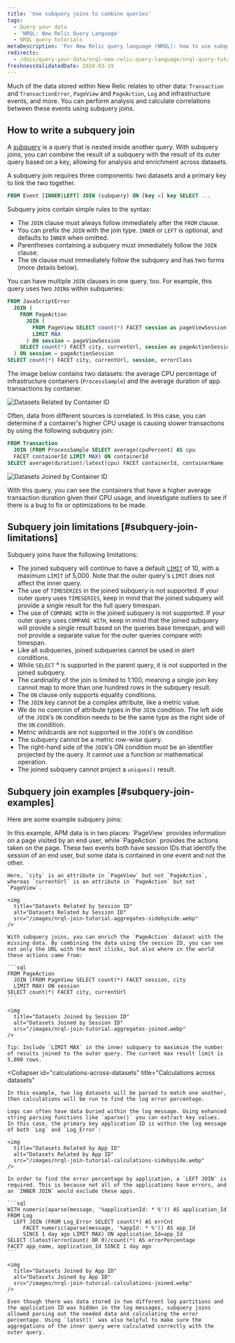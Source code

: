 ```yaml
---
title: 'Use subquery joins to combine queries'
tags:
  - Query your data
  - 'NRQL: New Relic Query Language'
  - NRQL query tutorials
metaDescription: 'For New Relic query language (NRQL): how to use subquery joins.'
redirects:
  - /docs/query-your-data/nrql-new-relic-query-language/nrql-query-tutorials/subquery-joins
freshnessValidatedDate: 2024-03-19
---
```


Much of the data stored within New Relic relates to other data: `Transaction` and `TransactionError`, `PageView` and `PageAction`, `Log` and infrastructure events, and more. You can perform analysis and calculate correlations between these events using subquery joins.

## How to write a subquery join

A [subquery](/docs/query-your-data/nrql-new-relic-query-language/get-started/subqueries-in-nrql) is a query that is nested inside another query. With subquery joins, you can combine the result of a subquery with the result of its outer query based on a key, allowing for analysis and enrichment across datasets.

A subquery join requires three components: two datasets and a primary key to link the two together.

```sql
FROM Event [INNER|LEFT] JOIN (subquery) ON [key =] key SELECT ...
```

Subquery joins contain simple rules to the syntax:

* The `JOIN` clause must always follow immediately after the `FROM` clause.
* You can prefix the `JOIN`  with the join type. `INNER` or `LEFT` is optional, and defaults to `INNER` when omitted.
* Parentheses containing a subquery must immediately follow the `JOIN` clause.
* The `ON` clause must immediately follow the subquery and has two forms (more details below).

You can have multiple `JOIN` clauses in one query, too. For example, this query uses two `JOIN`s within subqueries:

```sql
FROM JavaScriptError
  JOIN (
    FROM PageAction
      JOIN (
        FROM PageView SELECT count(*) FACET session as pageViewSession, city
        LIMIT MAX
      ) ON session = pageViewSession
    SELECT count(*) FACET city, currentUrl, session as pageActionSession
  ) ON session = pageActionSession
SELECT count(*) FACET city, currentUrl, session, errorClass
```

The image below contains two datasets: the average CPU percentage of infrastructure containers (`ProcessSample`) and the average duration of app transactions by container.

<img
  title="Datasets related by container ID"
  alt="Datasets Related by Container ID"
  src="/images/nrql-join-tutorial-rows-sidebyside.webp"
/>

Often, data from different sources is correlated. In this case, you can determine if a container's higher CPU usage is causing slower transactions by using the following subquery join:

```sql
FROM Transaction
  JOIN (FROM ProcessSample SELECT average(cpuPercent) AS cpu
  FACET containerId LIMIT MAX) ON containerId
SELECT average(duration)/latest(cpu) FACET containerId, containerName
```

<img
  title="Datasets Joined by Container ID"
  alt="Datasets Joined by Container ID"
  src="/images/nrql-join-tutorial-rows-joined.webp"
/>

With this query, you can see the containers that have a higher average transaction duration given their CPU usage, and investigate outliers to see if there is a bug to fix or optimizations to be made.

## Subquery join limitations [#subquery-join-limitations]

Subquery joins have the following limitations:

* The joined subquery will continue to have a default [`LIMIT`](#sel-limit) of 10, with a
  maximum `LIMIT` of 5,000. Note that the outer query's `LIMIT` does not affect the inner query.
* The use of `TIMESERIES` in the joined subquery is not supported. If your outer query uses
  `TIMESERIES`, keep in mind that the joined subquery will provide a single result for the full
  query timespan.
* The use of `COMPARE WITH` in the joined subquery is not supported. If your outer query uses
  `COMPARE WITH`, keep in mind that the joined subquery will provide a single result based on the
  queries base timespan, and will not provide a separate value for the outer queries compare with
  timespan.
* Like all subqueries, joined subqueries cannot be used in alert conditions.
* While `SELECT` \* is supported in the parent query, it is not supported in the joined subquery.
* The cardinality of the join is limited to 1:100, meaning a single join key cannot map to more
  than one hundred rows in the subquery result.
* The `ON` clause only supports equality conditions.
* The `JOIN` key cannot be a complex attribute, like a metric value.
* We do no coercion of attribute types in the `JOIN` condition. The left side of the `JOIN`'s `ON`
  condition needs to be the same type as the right side of the `ON` condition.
* Metric wildcards are not supported in the `JOIN`'s `ON` condition
* The subquery cannot be a metric row-wise query.
* The right-hand side of the `JOIN`'s ON condition must be an identifier projected by the query. It
  cannot use a function or mathematical operation.
* The joined subquery cannot project a `uniques()` result.

## Subquery join examples [#subquery-join-examples]

Here are some example subquery joins:

<CollapserGroup>
  <Collapser
    id="add-missing-data"
    title="Add missing data"
  >
    In this example, APM data is in two places: `PageView` provides information on a page visited by an end user, while `PageAction` provides the actions taken on the page. These two events both have session IDs that identify the session of an end user, but some data is contained in one event and not the other.

    Here, `city` is an attribute in `PageView` but not `PageAction`, whereas `currentUrl` is an attribute in `PageAction` but not `PageView`.

    <img
      title="Datasets Related by Session ID"
      alt="Datasets Related by Session ID"
      src="/images/nrql-join-tutorial-aggregates-sidebyside.webp"
    />

    With subquery joins, you can enrich the `PageAction` dataset with the missing data. By combining the data using the session ID, you can see not only the URL with the most clicks, but also where in the world these actions came from:

    ```sql
    FROM PageAction
      JOIN (FROM PageView SELECT count(*) FACET session, city
      LIMIT MAX) ON session
    SELECT count(*) FACET city, currentUrl
    ```

    <img
      title="Datasets Joined by Session ID"
      alt="Datasets Joined by Session ID"
      src="/images/nrql-join-tutorial-aggregates-joined.webp"
    />

    Tip: Include `LIMIT MAX` in the inner subquery to maximize the number of results joined to the outer query. The current max result limit is 5,000 rows.
  </Collapser>

  <Collapser
    id="calculations-across-datasets"
    title="Calculations across datasets"
  >
    In this example, two log datasets will be parsed to match one another, then calculations will be run to find the log error percentage.

    Logs can often have data buried within the log message. Using enhanced string parsing functions like `aparse()` you can extract key values. In this case, the primary key application ID is within the log message of both `Log` and `Log_Error`:

    <img
      title="Datasets Related by App ID"
      alt="Datasets Related by App ID"
      src="/images/nrql-join-tutorial-calculations-sidebyside.webp"
    />

    In order to find the error percentage by application, a `LEFT JOIN` is required. This is because not all of the applications have errors, and an `INNER JOIN` would exclude these apps.

    ```sql
    WITH numeric(aparse(message, '%applicationId: * %')) AS application_Id
    FROM Log
      LEFT JOIN (FROM Log_Error SELECT count(*) AS errCnt
         FACET numeric(aparse(message, '%appId: * %')) AS app_Id
         SINCE 1 day ago LIMIT MAX) ON application_Id=app_Id
    SELECT (latest(errorCount) OR 0)/count(*) AS errorPercentage
    FACET app_name, application_Id SINCE 1 day ago
    ```

    <img
      title="Datasets Joined by App ID"
      alt="Datasets Joined by App ID"
      src="/images/nrql-join-tutorial-calculations-joined.webp"
    />

    Even though there was data stored in two different log partitions and the application ID was hidden in the log messages, subquery joins allowed parsing out the needed data and calculating the error percentage. Using `latest()` was also helpful to make sure the aggregations of the inner query were calculated correctly with the outer query.
  </Collapser>
</CollapserGroup>
